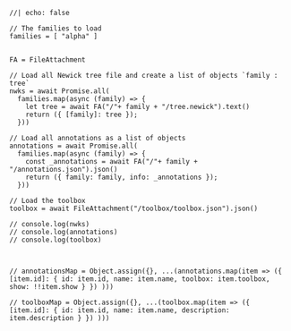 ```ojs
//| echo: false

// The families to load
families = [ "alpha" ]


FA = FileAttachment

// Load all Newick tree file and create a list of objects `family : tree`
nwks = await Promise.all(
  families.map(async (family) => { 
    let tree = await FA("/"+ family + "/tree.newick").text()
    return ({ [family]: tree });
  }))

// Load all annotations as a list of objects
annotations = await Promise.all(
  families.map(async (family) => { 
    const _annotations = await FA("/"+ family + "/annotations.json").json()
    return ({ family: family, info: _annotations });
  }))

// Load the toolbox
toolbox = await FileAttachment("/toolbox/toolbox.json").json()

// console.log(nwks)
// console.log(annotations)
// console.log(toolbox)



// annotationsMap = Object.assign({}, ...(annotations.map(item => ({ [item.id]: { id: item.id, name: item.name, toolbox: item.toolbox, show: !!item.show } }) )))

// toolboxMap = Object.assign({}, ...(toolbox.map(item => ({ [item.id]: { id: item.id, name: item.name, description: item.description } }) )))
```
